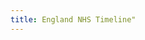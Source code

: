 ```yaml
---
title: England NHS Timeline"
---
```


```{=html}
<div id="timeline" class="timeline"></div>

<script type="module" src="/static/timeline.js"></script>
```

